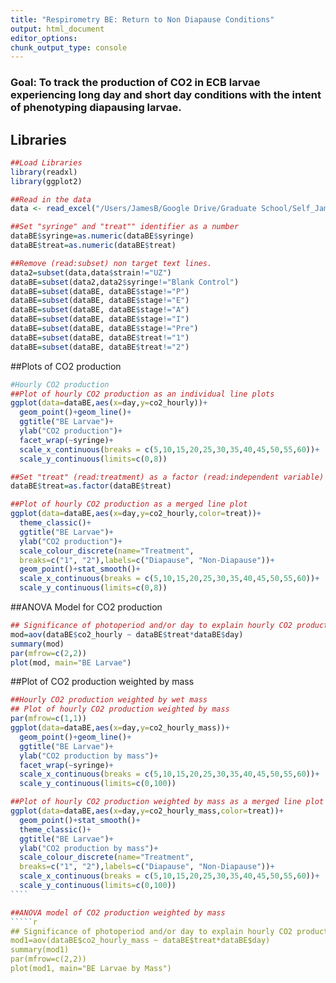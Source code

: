 ```yaml
---
title: "Respirometry BE: Return to Non Diapause Conditions"
output: html_document
editor_options: 
chunk_output_type: console
---
```

### Goal: To track the production of CO2 in ECB larvae experiencing long day and short day conditions with the intent of phenotyping diapausing larvae.

## Libraries
````r
##Load Libraries
library(readxl)
library(ggplot2)

##Read in the data
data <- read_excel("/Users/JamesB/Google Drive/Graduate School/Self_JamesTBrown/GitHub/Respirometry/Data/Respir.xlsx", sheet = "Sheet1")

##Set "syringe" and "treat"" identifier as a number
dataBE$syringe=as.numeric(dataBE$syringe)
dataBE$treat=as.numeric(dataBE$treat)

##Remove (read:subset) non target text lines.
data2=subset(data,data$strain!="UZ")
dataBE=subset(data2,data2$syringe!="Blank Control")
dataBE=subset(dataBE, dataBE$stage!="P")
dataBE=subset(dataBE, dataBE$stage!="E")
dataBE=subset(dataBE, dataBE$stage!="A")
dataBE=subset(dataBE, dataBE$stage!="I")
dataBE=subset(dataBE, dataBE$stage!="Pre")
dataBE=subset(dataBE, dataBE$treat!="1")
dataBE=subset(dataBE, dataBE$treat!="2")
`````

##Plots of CO2 production
`````r
#Hourly CO2 production
##Plot of hourly CO2 production as an individual line plots
ggplot(data=dataBE,aes(x=day,y=co2_hourly))+
  geom_point()+geom_line()+
  ggtitle("BE Larvae")+
  ylab("CO2 production")+
  facet_wrap(~syringe)+
  scale_x_continuous(breaks = c(5,10,15,20,25,30,35,40,45,50,55,60))+
  scale_y_continuous(limits=c(0,8))

##Set "treat" (read:treatment) as a factor (read:independent variable)
dataBE$treat=as.factor(dataBE$treat)

##Plot of hourly CO2 production as a merged line plot
ggplot(data=dataBE,aes(x=day,y=co2_hourly,color=treat))+
  theme_classic()+
  ggtitle("BE Larvae")+
  ylab("CO2 production")+
  scale_colour_discrete(name="Treatment",
  breaks=c("1", "2"),labels=c("Diapause", "Non-Diapause"))+
  geom_point()+stat_smooth()+
  scale_x_continuous(breaks = c(5,10,15,20,25,30,35,40,45,50,55,60))+
  scale_y_continuous(limits=c(0,8))
`````

##ANOVA Model for CO2 production
`````r
## Significance of photoperiod and/or day to explain hourly CO2 production 
mod=aov(dataBE$co2_hourly ~ dataBE$treat*dataBE$day)
summary(mod)
par(mfrow=c(2,2))
plot(mod, main="BE Larvae")
`````

##Plot of CO2 production weighted by mass
`````r
##Hourly CO2 production weighted by wet mass
## Plot of hourly CO2 production weighted by mass
par(mfrow=c(1,1))
ggplot(data=dataBE,aes(x=day,y=co2_hourly_mass))+
  geom_point()+geom_line()+
  ggtitle("BE Larvae")+
  ylab("CO2 production by mass")+
  facet_wrap(~syringe)+
  scale_x_continuous(breaks = c(5,10,15,20,25,30,35,40,45,50,55,60))+
  scale_y_continuous(limits=c(0,100))

##Plot of hourly CO2 production weighted by mass as a merged line plot
ggplot(data=dataBE,aes(x=day,y=co2_hourly_mass,color=treat))+
  geom_point()+stat_smooth()+
  theme_classic()+
  ggtitle("BE Larvae")+
  ylab("CO2 production by mass")+
  scale_colour_discrete(name="Treatment",
  breaks=c("1", "2"),labels=c("Diapause", "Non-Diapause"))+
  scale_x_continuous(breaks = c(5,10,15,20,25,30,35,40,45,50,55,60))+
  scale_y_continuous(limits=c(0,100))
````

##ANOVA model of CO2 production weighted by mass
`````r
## Significance of photoperiod and/or day to explain hourly CO2 production weighted by mass
mod1=aov(dataBE$co2_hourly_mass ~ dataBE$treat*dataBE$day)
summary(mod1)
par(mfrow=c(2,2))
plot(mod1, main="BE Larvae by Mass") 
`````

